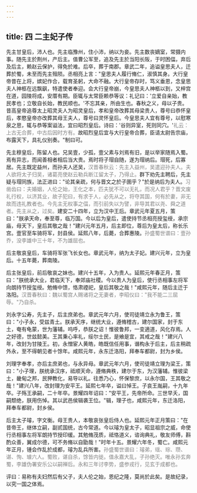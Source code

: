 ```yaml
---
---
---
```

title: 四 二主妃子传
---





先主甘皇后，沛人也。先主临豫州，住小沛，纳以为妾。先主数丧嫡室，常摄内事。随先主於荆州，产后主。值曹公军至，追及先主於当阳长阪，于时困偪，弃后及后主，赖赵云保护，得免於难。后卒，葬于南郡。章武二年，追谥皇思夫人，迁葬於蜀，未至而先主殂陨。丞相亮上言："皇思夫人履行脩仁，淑慎其身。大行皇帝昔在上将，嫔妃作合，载育圣躬，大命不融。大行皇帝存时，笃义垂恩，念皇思夫人神柩在远飘飖，特遣使者奉迎。会大行皇帝崩，今皇思夫人神柩以到，又梓宫在道，园陵将成，安厝有期。臣辄与太常臣赖恭等议：礼记曰：'立爱自亲始，教民孝也；立敬自长始，教民顺也。'不忘其亲，所由生也。春秋之义，母以子贵。昔高皇帝追尊太上昭灵夫人为昭灵皇后，孝和皇帝改葬其母梁贵人，尊号曰恭怀皇后，孝愍皇帝亦改葬其母王夫人，尊号曰灵怀皇后。今皇思夫人宜有尊号，以慰寒泉之思，辄与恭等案谥法，宜曰昭烈皇后。诗曰：'谷则异室，死则同穴。'<font color=gray>礼云：上古无合葬，中古后因时方有。</font>故昭烈皇后宜与大行皇帝合葬，臣请太尉告宗庙，布露天下，具礼仪别奏。"制曰可。

先主穆皇后，陈留人也。兄吴壹，少孤，壹父素与刘焉有旧，是以举家随焉入蜀。焉有异志，而闻善相者相后当大贵。焉时将子瑁自随，遂为瑁纳后。瑁死，后寡居。先主既定益州，而孙夫人还吴，<font color=gray>汉晋春秋云：先主入益州，吴遣迎孙夫人。夫人欲将太子归吴，诸葛亮使赵云勒兵断江留太子，乃得止。</font>群下劝先主聘后，先主疑与瑁同族，法正进曰："论其亲疏，何与晋文之於子圉乎？"於是纳后为夫人。<font color=gray>习凿齿曰：夫婚姻，人伦之始，王化之本，匹夫犹不可以无礼，而况人君乎？晋文废礼行权，以济其业，故子犯曰，有求于人，必先从之，将夺其国，何有於妻，非无故而违礼教者也。今先主无权事之偪，而引前失以为譬，非导其君以尧、舜之道者。先主从之，过矣。</font>建安二十四年，立为汉中王后。章武元年夏五月，策曰："朕承天命，奉至尊，临万国。今以后为皇后，遣使持节丞相亮授玺绶，承宗庙，母天下，皇后其敬之哉！"建兴元年五月，后主即位，尊后为皇太后，称长乐宫。壹官至车骑将军，封县侯。延熙八年，后薨，合葬惠陵。<font color=gray>孙盛蜀世谱曰：壹孙乔，没李雄中三十年，不为雄屈也。</font>

后主敬哀皇后，车骑将军张飞长女也。章武元年，纳为太子妃。建兴元年，立为皇后。十五年薨，葬南陵。

后主张皇后，前后敬哀之妹也。建兴十五年，入为贵人。延熙元年春正月，策曰："朕统承大业，君临天下，奉郊庙社稷。今以贵人为皇后，使行丞相事左将军向朗持节授玺绶。勉脩中馈，恪肃禋祀，皇后其敬之哉！"咸熙元年，随后主迁于洛阳。<font color=gray>汉晋春秋曰：魏以蜀宫人赐诸将之无妻者，李昭仪曰："我不能二三屈辱。"乃自杀。</font>

刘永字公寿，先主子，后主庶弟也。章武元年六月，使司徒靖立永为鲁王，策曰："小子永，受兹青土。朕承天序，继统大业，遵脩稽古，建尔国家，封于东土，奄有龟蒙，世为藩辅。呜呼，恭朕之诏！惟彼鲁邦，一变適道，风化存焉。人之好德，世兹懿美。王其秉心率礼，绥尔士民，是飨是宜，其戒之哉！"建兴八年，改封为甘陵王。初，永憎宦人黄皓，皓既信任用事，谮构永于后主，后主稍疏外永，至不得朝见者十馀年。咸熙元年，永东迁洛阳，拜奉车都尉，封为乡侯。

刘理字奉孝，亦后主庶弟也，与永异母。章武元年六月，使司徒靖立理为梁王，策曰："小子理，朕统承汉序，祗顺天命，遵脩典秩，建尔于东，为汉藩辅。惟彼梁土，畿甸之邦，民狎教化，易导以礼。往悉乃心，怀保黎庶，以永尔国，王其敬之哉！"建兴八年，改封理为安平王。延熙七年卒，谥曰悼王。子哀王胤嗣，十九年卒。子殇王承嗣，二十年卒。景耀四年诏曰："安平王，先帝所命。三世早夭，国嗣颓绝，朕用伤悼。其以武邑侯辑袭王位。"辑，理子也，咸熙元年，东迁洛阳，拜奉车都尉，封乡侯。

后主太子璿，字文衡。母王贵人，本敬哀张皇后侍人也。延熙元年正月策曰："在昔帝王，继体立嗣，副贰国统，古今常道。今以璿为皇太子，昭显祖宗之威，命使行丞相事左将军朗持节授印缓。其勉脩茂质，祗恪道义，谘询典礼，敬友师傅，斟酌众善，翼成尔德，可不务脩以自勖哉！"时年十五。景耀六年冬，蜀亡。咸熙元年正月，锺会作乱於成都，璿为乱兵所害。<font color=gray>孙盛蜀世谱曰：璿弟，瑶、琮、瓒、谌、恂、璩六人。蜀败，谌自杀，馀皆内徙。值永嘉大乱，子孙绝灭。唯永孙玄奔蜀，李雄伪署安乐公以嗣禅后。永和三年讨李势，盛参戎行，见玄于成都也。</font>

评曰：易称有夫妇然后有父子，夫人伦之始，恩纪之隆，莫尚於此矣。是故纪录，以究一国之体焉。
